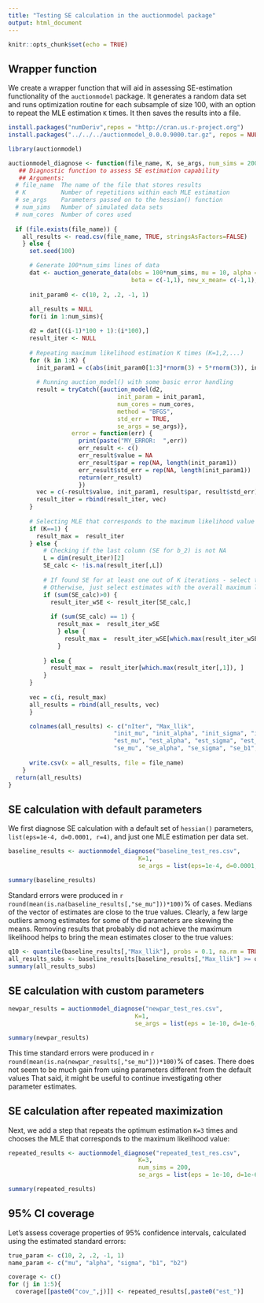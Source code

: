 ```yaml
---
title: "Testing SE calculation in the auctionmodel package"
output: html_document
---
```


```r
knitr::opts_chunk$set(echo = TRUE)
```

## Wrapper function

We create a wrapper function that will aid in assessing SE-estimation functionality of the `auctionmodel` package. It generates a random data set and runs optimization routine for each subsample of size 100, with an option to repeat the MLE estimation `K` times. It then saves the results into a file.  

```r
install.packages("numDeriv",repos = "http://cran.us.r-project.org")
install.packages("../../../auctionmodel_0.0.0.9000.tar.gz", repos = NULL, type = "source")

library(auctionmodel)

auctionmodel_diagnose <- function(file_name, K, se_args, num_sims = 200, num_cores = 15) {
   ## Diagnostic function to assess SE estimation capability
   ## Arguments:
  # file_name  The name of the file that stores results
  # K          Number of repetitions within each MLE estimation
  # se_args    Parameters passed on to the hessian() function
  # num_sims   Number of simulated data sets
  # num_cores  Number of cores used
  
  if (file.exists(file_name)) {
    all_results <- read.csv(file_name, TRUE, stringsAsFactors=FALSE)
    } else {
      set.seed(100)

      # Generate 100*num_sims lines of data
      dat <- auction_generate_data(obs = 100*num_sims, mu = 10, alpha = 2, sigma = 0.2,
                                   beta = c(-1,1), new_x_mean= c(-1,1), new_x_sd = c(0.5,0.8))
      
      init_param0 <- c(10, 2, .2, -1, 1)
      
      all_results = NULL
      for(i in 1:num_sims){

      d2 = dat[((i-1)*100 + 1):(i*100),]
      result_iter <- NULL
      
      # Repeating maximum likelihood estimation K times (K=1,2,...)
      for (k in 1:K) {
        init_param1 = c(abs(init_param0[1:3]*rnorm(3) + 5*rnorm(3)), init_param0[4:5] + .5*rnorm(2))
        
        # Running auction_model() with some basic error handling
        result = tryCatch({auction_model(d2,
                               init_param = init_param1,
                               num_cores = num_cores,
                               method = "BFGS",
                               std_err = TRUE,
                               se_args = se_args)},
                  error = function(err) {
                    print(paste("MY_ERROR:  ",err))
                    err_result <- c()
                    err_result$value = NA
                    err_result$par = rep(NA, length(init_param1))
                    err_result$std_err = rep(NA, length(init_param1))
                    return(err_result)
                    })
        vec = c(-result$value, init_param1, result$par, result$std_err)
        result_iter = rbind(result_iter, vec)
      }
      
      # Selecting MLE that corresponds to the maximum likelihood value of all K iterations that produced valid SEs (ignored if K==1)
      if (K==1) {
        result_max =  result_iter
      } else {
          # Checking if the last column (SE for b_2) is not NA
          L = dim(result_iter)[2]
          SE_calc <- !is.na(result_iter[,L]) 
          
          # If found SE for at least one out of K iterations - select the one with the maximum likelihood
          # Otherwise, just select estimates with the overall maximum likelihood
          if (sum(SE_calc)>0) {
            result_iter_wSE <- result_iter[SE_calc,]
            
            if (sum(SE_calc) == 1) {
              result_max =  result_iter_wSE
              } else {
                result_max =  result_iter_wSE[which.max(result_iter_wSE[,1]), ]
              }
            
          } else {
            result_max =  result_iter[which.max(result_iter[,1]), ]
          }
      }
      
      vec = c(i, result_max)
      all_results = rbind(all_results, vec)
      }

      colnames(all_results) <- c("nIter", "Max_llik",
                              "init_mu", "init_alpha", "init_sigma", "init_b1", "init_b2",
                              "est_mu", "est_alpha", "est_sigma", "est_b1", "est_b2", 
                              "se_mu", "se_alpha", "se_sigma", "se_b1", "se_b2")
      
      write.csv(x = all_results, file = file_name)
    }
  return(all_results)
}

```

## SE calculation with default parameters

We first diagnose SE calculation with a default set of `hessian()` parameters, `list(eps=1e-4, d=0.0001, r=4)`, and just one MLE estimation per data set. 


```r
baseline_results <- auctionmodel_diagnose("baseline_test_res.csv",
                                     K=1,
                                     se_args = list(eps=1e-4, d=0.0001, r=4))
```

```r
summary(baseline_results)
```

Standard errors were produced in `r round(mean(is.na(baseline_results[,"se_mu"]))*100)`% of cases. Medians of the vector of estimates are close to the true values. Clearly, a few large outliers among estimates for some of the parameters are skewing the means. Removing results that probably did not achieve the maximum likelihood helps to bring the mean estimates closer to the true values: 

```r
q10 <- quantile(baseline_results[,"Max_llik"], probs = 0.1, na.rm = TRUE)
all_results_subs <- baseline_results[baseline_results[,"Max_llik"] >= q10, ]
summary(all_results_subs)
```

## SE calculation with custom parameters

```r
newpar_results = auctionmodel_diagnose("newpar_test_res.csv",
                                    K=1,
                                    se_args = list(eps = 1e-10, d=1e-6, r=6))
```

```r
summary(newpar_results)
```

This time standard errors were produced in `r round(mean(is.na(newpar_results[,"se_mu"]))*100)`% of cases. There does not seem to be much gain from using parameters different from the default values That said, it might be useful to continue investigating other parameter estimates.

## SE calculation after repeated maximization

Next, we add a step that repeats the optimum estimation `K=3` times and chooses the MLE that corresponds to the maximum likelihood value:

```r
repeated_results <- auctionmodel_diagnose("repeated_test_res.csv",
                                     K=3,
                                     num_sims = 200,
                                     se_args = list(eps = 1e-10, d=1e-6, r=6))
```

```r
summary(repeated_results)
```

## 95% CI coverage

Let's assess coverage properties of 95% confidence intervals, calculated using the estimated standard errors:

```r

true_param <- c(10, 2, .2, -1, 1)
name_param <- c("mu", "alpha", "sigma", "b1", "b2")

coverage <- c()
for (j in 1:5){
  coverage[[paste0("cov_",j)]] <- repeated_results[,paste0("est_")]
     
```


